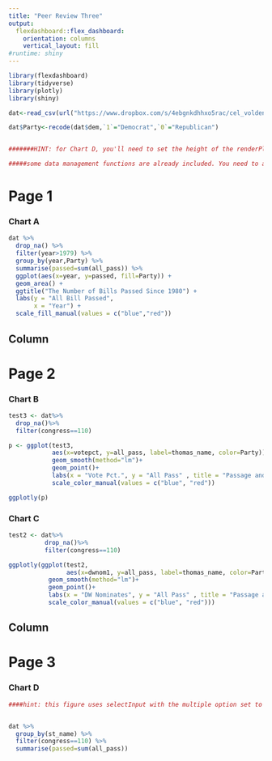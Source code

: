 ---
title: "Peer Review Three"
output: 
  flexdashboard::flex_dashboard:
    orientation: columns
    vertical_layout: fill
#runtime: shiny
---

```{r setup, include=FALSE}
library(flexdashboard)
library(tidyverse)
library(plotly)
library(shiny)

dat<-read_csv(url("https://www.dropbox.com/s/4ebgnkdhhxo5rac/cel_volden_wiseman%20_coursera.csv?raw=1"))

dat$Party<-recode(dat$dem,`1`="Democrat",`0`="Republican")


#######HINT: for Chart D, you'll need to set the height of the renderPlot, using the height argument. Try a value of 750.

#####some data management functions are already included. You need to add the visualization functions.

```

Page 1 {data-orientation=row}
================================

### Chart A

```{r}
dat %>% 
  drop_na() %>% 
  filter(year>1979) %>% 
  group_by(year,Party) %>% 
  summarise(passed=sum(all_pass)) %>%
  ggplot(aes(x=year, y=passed, fill=Party)) + 
  geom_area() +
  ggtitle("The Number of Bills Passed Since 1980") +
  labs(y = "All Bill Passed",
       x = "Year") +
  scale_fill_manual(values = c("blue","red"))

```

Column {data-width=650}
-----------------------------------------------------------------------

Page 2  {data-orientation=column}
===============================

### Chart B

```{r}

test3 <- dat%>%
  drop_na()%>%
  filter(congress==110)

p <- ggplot(test3,
            aes(x=votepct, y=all_pass, label=thomas_name, color=Party))+
            geom_smooth(method="lm")+
            geom_point()+ 
            labs(x = "Vote Pct.", y = "All Pass" , title = "Passage and Vote Pct., 110th Congress") +
            scale_color_manual(values = c("blue", "red"))

ggplotly(p)

```

### Chart C

```{r}

test2 <- dat%>%
          drop_na()%>%
          filter(congress==110)

ggplotly(ggplot(test2,
                aes(x=dwnom1, y=all_pass, label=thomas_name, color=Party))+
           geom_smooth(method="lm")+
           geom_point()+ 
           labs(x = "DW Nominates", y = "All Pass" , title = "Passage and Ideology, 110th Congress") +
           scale_color_manual(values = c("blue", "red")))

```

Column {data-width=350}
-----------------------------------------------------------------------


Page 3
======

### Chart D

```{r}

####hint: this figure uses selectInput with the multiple option set to true and with the options set up so that all states are initially selected.


dat %>% 
  group_by(st_name) %>% 
  filter(congress==110) %>%
  summarise(passed=sum(all_pass))
```
